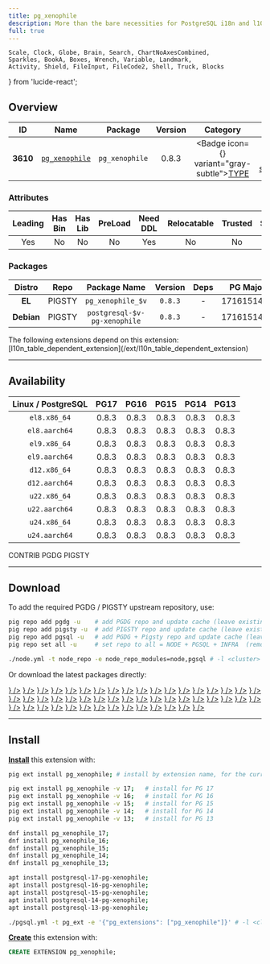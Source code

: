 ```yaml
---
title: pg_xenophile
description: More than the bare necessities for PostgreSQL i18n and l10n.
full: true
---
```


    Scale, Clock, Globe, Brain, Search, ChartNoAxesCombined,
    Sparkles, BookA, Boxes, Wrench, Variable, Landmark,
    Activity, Shield, FileInput, FileCode2, Shell, Truck, Blocks
} from 'lucide-react';

## Overview

| <TooltipIconButton tooltip="Extension unique identifier" side="top">ID</TooltipIconButton> | <TooltipIconButton tooltip="Extension name" side="top">Name</TooltipIconButton> | <TooltipIconButton tooltip="Package name for installation" side="top">Package</TooltipIconButton> | <TooltipIconButton tooltip="Latest available extension version" side="top">Version</TooltipIconButton> | <TooltipIconButton tooltip="Extension category" side="top">Category</TooltipIconButton> | <TooltipIconButton tooltip="Open source license" side="top">License</TooltipIconButton> | <TooltipIconButton tooltip="Programming language" side="top">Lang</TooltipIconButton> |
|:--------:|:--------:|:----------:|:--------------:|:---------------------------------------:|:------------------------------------------------------:|:----:|
| **3610** | [`pg_xenophile`](https://github.com/bigsmoke/pg_xenophile) | `pg_xenophile` | 0.8.3 | <Badge icon={<Boxes />} variant="gray-subtle"><a href="/ext/type" className="no-underline">TYPE</a></Badge> | <a href="/ext/list/license#postgresql" className="no-underline"><Badge icon={<Scale />} variant="blue-subtle">PostgreSQL</Badge></a> | <a href="/ext/list/lang#sql"><Badge icon={<FileCode2 />} variant="green-subtle">SQL</Badge></a> |

### Attributes

| <TooltipIconButton tooltip="The Primary Leading extension in the Package" side="top">Leading</TooltipIconButton> | <TooltipIconButton tooltip="Contains binary utils" side="top">Has Bin</TooltipIconButton> | <TooltipIconButton tooltip="Contains .so shared library files" side="top">Has Lib</TooltipIconButton> | <TooltipIconButton tooltip="Requires preloading via shared_preload_libraries" side="top">PreLoad</TooltipIconButton> | <TooltipIconButton tooltip="Requires CREATE EXTENSION DDL command" side="top">Need DDL</TooltipIconButton> | <TooltipIconButton tooltip="Can be installed in any schema" side="top">Relocatable</TooltipIconButton> | <TooltipIconButton tooltip="Can be created by non-superuser" side="top">Trusted</TooltipIconButton> | <TooltipIconButton tooltip="Schemas used by this extension" side="top">Schemas</TooltipIconButton> |
|:-------:|:-------:|:-------:|:-------:|:--------:|:-----------:|:-------:|:-------:|
| Yes | No | No | No | Yes | No | No | `xeno` |

### Packages

| <TooltipIconButton tooltip="Linux distribution family, EL or Debian" side="top">Distro</TooltipIconButton> | <TooltipIconButton tooltip="Package repository" side="top">Repo</TooltipIconButton> | <TooltipIconButton tooltip="The RPM/DEB Package Name Pattern (replace $v with real pg major)" side="top">Package Name</TooltipIconButton> | <TooltipIconButton tooltip="Latest package version" side="top">Version</TooltipIconButton> | <TooltipIconButton tooltip="RPM/DEB Package dependencies" side="top">Deps</TooltipIconButton> | <TooltipIconButton tooltip="Available in these PostgreSQL Major Versions" side="top">PG Major</TooltipIconButton> |
|:----------:|:--------:|:------------------------:|:-----------:|:------------:|:------------------:|
|   **EL**   | <Badge variant="amber-subtle"><span className="font-bold">PIGSTY</span></Badge> | `pg_xenophile_$v` | `0.8.3` | - | <Badge variant="green-subtle">17</Badge><Badge variant="green-subtle">16</Badge><Badge variant="green-subtle">15</Badge><Badge variant="green-subtle">14</Badge><Badge variant="green-subtle">13</Badge> |
| **Debian** | <Badge variant="amber-subtle"><span className="font-bold">PIGSTY</span></Badge> | `postgresql-$v-pg-xenophile` | `0.8.3` | - | <Badge variant="green-subtle">17</Badge><Badge variant="green-subtle">16</Badge><Badge variant="green-subtle">15</Badge><Badge variant="green-subtle">14</Badge><Badge variant="green-subtle">13</Badge> |


<Callout title="Dependent Extensions" type="info">
    The following extensions depend on this extension: [l10n_table_dependent_extension](/ext/l10n_table_dependent_extension)
</Callout>


------

## Availability

| <TooltipIconButton tooltip="Linux Distro Arch / PostgreSQL Major Version" side="top">Linux / PostgreSQL </TooltipIconButton> | **PG17** | **PG16** | **PG15** | **PG14** | **PG13** |
|:-----:|:-----:|:-----:|:-----:|:-----:|:-----:|
| `el8.x86_64` | <Badge variant="amber-subtle">0.8.3</Badge> | <Badge variant="amber-subtle">0.8.3</Badge> | <Badge variant="amber-subtle">0.8.3</Badge> | <Badge variant="amber-subtle">0.8.3</Badge> | <Badge variant="amber-subtle">0.8.3</Badge> |
| `el8.aarch64` | <Badge variant="amber-subtle">0.8.3</Badge> | <Badge variant="amber-subtle">0.8.3</Badge> | <Badge variant="amber-subtle">0.8.3</Badge> | <Badge variant="amber-subtle">0.8.3</Badge> | <Badge variant="amber-subtle">0.8.3</Badge> |
| `el9.x86_64` | <Badge variant="amber-subtle">0.8.3</Badge> | <Badge variant="amber-subtle">0.8.3</Badge> | <Badge variant="amber-subtle">0.8.3</Badge> | <Badge variant="amber-subtle">0.8.3</Badge> | <Badge variant="amber-subtle">0.8.3</Badge> |
| `el9.aarch64` | <Badge variant="amber-subtle">0.8.3</Badge> | <Badge variant="amber-subtle">0.8.3</Badge> | <Badge variant="amber-subtle">0.8.3</Badge> | <Badge variant="amber-subtle">0.8.3</Badge> | <Badge variant="amber-subtle">0.8.3</Badge> |
| `d12.x86_64` | <Badge variant="amber-subtle">0.8.3</Badge> | <Badge variant="amber-subtle">0.8.3</Badge> | <Badge variant="amber-subtle">0.8.3</Badge> | <Badge variant="amber-subtle">0.8.3</Badge> | <Badge variant="amber-subtle">0.8.3</Badge> |
| `d12.aarch64` | <Badge variant="amber-subtle">0.8.3</Badge> | <Badge variant="amber-subtle">0.8.3</Badge> | <Badge variant="amber-subtle">0.8.3</Badge> | <Badge variant="amber-subtle">0.8.3</Badge> | <Badge variant="amber-subtle">0.8.3</Badge> |
| `u22.x86_64` | <Badge variant="amber-subtle">0.8.3</Badge> | <Badge variant="amber-subtle">0.8.3</Badge> | <Badge variant="amber-subtle">0.8.3</Badge> | <Badge variant="amber-subtle">0.8.3</Badge> | <Badge variant="amber-subtle">0.8.3</Badge> |
| `u22.aarch64` | <Badge variant="amber-subtle">0.8.3</Badge> | <Badge variant="amber-subtle">0.8.3</Badge> | <Badge variant="amber-subtle">0.8.3</Badge> | <Badge variant="amber-subtle">0.8.3</Badge> | <Badge variant="amber-subtle">0.8.3</Badge> |
| `u24.x86_64` | <Badge variant="amber-subtle">0.8.3</Badge> | <Badge variant="amber-subtle">0.8.3</Badge> | <Badge variant="amber-subtle">0.8.3</Badge> | <Badge variant="amber-subtle">0.8.3</Badge> | <Badge variant="amber-subtle">0.8.3</Badge> |
| `u24.aarch64` | <Badge variant="amber-subtle">0.8.3</Badge> | <Badge variant="amber-subtle">0.8.3</Badge> | <Badge variant="amber-subtle">0.8.3</Badge> | <Badge variant="amber-subtle">0.8.3</Badge> | <Badge variant="amber-subtle">0.8.3</Badge> |

<Badge variant="green-subtle"><span className="font-black">CONTRIB</span></Badge> <Badge variant="blue-subtle"><span className="font-black">PGDG</span></Badge> <Badge variant="amber-subtle"><span className="font-black">PIGSTY</span></Badge>

------

## Download

To add the required PGDG / PIGSTY upstream repository, use:

```bash tab="pig"
pig repo add pgdg -u    # add PGDG repo and update cache (leave existing repos)
pig repo add pigsty -u  # add PIGSTY repo and update cache (leave existing repos)
pig repo add pgsql -u   # add PGDG + Pigsty repo and update cache (leave existing repos)
pig repo set all -u     # set repo to all = NODE + PGSQL + INFRA  (remove existing repos)
```
```bash tab="pigsty"
./node.yml -t node_repo -e node_repo_modules=node,pgsql # -l <cluster>
```

Or download the latest packages directly:

<Files>
    <Folder name="el8.x86_64">
        <a href="https://repo.pigsty.io/yum/pgsql/el8.x86_64/pg_xenophile_17-0.8.3-1PIGSTY.el8.x86_64.rpm"><File name="pg_xenophile_17-0.8.3-1PIGSTY.el8.x86_64.rpm" icon={<Package className="text-emerald-500" />} /></a>
        <a href="https://repo.pigsty.io/yum/pgsql/el8.x86_64/pg_xenophile_16-0.8.3-1PIGSTY.el8.x86_64.rpm"><File name="pg_xenophile_16-0.8.3-1PIGSTY.el8.x86_64.rpm" icon={<Package className="text-emerald-500" />} /></a>
        <a href="https://repo.pigsty.io/yum/pgsql/el8.x86_64/pg_xenophile_15-0.8.3-1PIGSTY.el8.x86_64.rpm"><File name="pg_xenophile_15-0.8.3-1PIGSTY.el8.x86_64.rpm" icon={<Package className="text-emerald-500" />} /></a>
        <a href="https://repo.pigsty.io/yum/pgsql/el8.x86_64/pg_xenophile_14-0.8.3-1PIGSTY.el8.x86_64.rpm"><File name="pg_xenophile_14-0.8.3-1PIGSTY.el8.x86_64.rpm" icon={<Package className="text-emerald-500" />} /></a>
        <a href="https://repo.pigsty.io/yum/pgsql/el8.x86_64/pg_xenophile_13-0.8.3-1PIGSTY.el8.x86_64.rpm"><File name="pg_xenophile_13-0.8.3-1PIGSTY.el8.x86_64.rpm" icon={<Package className="text-emerald-500" />} /></a>
    </Folder>
    <Folder name="el8.aarch64">
        <a href="https://repo.pigsty.io/yum/pgsql/el8.aarch64/pg_xenophile_17-0.8.3-1PIGSTY.el8.aarch64.rpm"><File name="pg_xenophile_17-0.8.3-1PIGSTY.el8.aarch64.rpm" icon={<Package className="text-orange-500" />} /></a>
        <a href="https://repo.pigsty.io/yum/pgsql/el8.aarch64/pg_xenophile_16-0.8.3-1PIGSTY.el8.aarch64.rpm"><File name="pg_xenophile_16-0.8.3-1PIGSTY.el8.aarch64.rpm" icon={<Package className="text-orange-500" />} /></a>
        <a href="https://repo.pigsty.io/yum/pgsql/el8.aarch64/pg_xenophile_15-0.8.3-1PIGSTY.el8.aarch64.rpm"><File name="pg_xenophile_15-0.8.3-1PIGSTY.el8.aarch64.rpm" icon={<Package className="text-orange-500" />} /></a>
        <a href="https://repo.pigsty.io/yum/pgsql/el8.aarch64/pg_xenophile_14-0.8.3-1PIGSTY.el8.aarch64.rpm"><File name="pg_xenophile_14-0.8.3-1PIGSTY.el8.aarch64.rpm" icon={<Package className="text-orange-500" />} /></a>
        <a href="https://repo.pigsty.io/yum/pgsql/el8.aarch64/pg_xenophile_13-0.8.3-1PIGSTY.el8.aarch64.rpm"><File name="pg_xenophile_13-0.8.3-1PIGSTY.el8.aarch64.rpm" icon={<Package className="text-orange-500" />} /></a>
    </Folder>
    <Folder name="el9.x86_64">
        <a href="https://repo.pigsty.io/yum/pgsql/el9.x86_64/pg_xenophile_17-0.8.3-1PIGSTY.el9.x86_64.rpm"><File name="pg_xenophile_17-0.8.3-1PIGSTY.el9.x86_64.rpm" icon={<Package className="text-emerald-500" />} /></a>
        <a href="https://repo.pigsty.io/yum/pgsql/el9.x86_64/pg_xenophile_16-0.8.3-1PIGSTY.el9.x86_64.rpm"><File name="pg_xenophile_16-0.8.3-1PIGSTY.el9.x86_64.rpm" icon={<Package className="text-emerald-500" />} /></a>
        <a href="https://repo.pigsty.io/yum/pgsql/el9.x86_64/pg_xenophile_15-0.8.3-1PIGSTY.el9.x86_64.rpm"><File name="pg_xenophile_15-0.8.3-1PIGSTY.el9.x86_64.rpm" icon={<Package className="text-emerald-500" />} /></a>
        <a href="https://repo.pigsty.io/yum/pgsql/el9.x86_64/pg_xenophile_14-0.8.3-1PIGSTY.el9.x86_64.rpm"><File name="pg_xenophile_14-0.8.3-1PIGSTY.el9.x86_64.rpm" icon={<Package className="text-emerald-500" />} /></a>
        <a href="https://repo.pigsty.io/yum/pgsql/el9.x86_64/pg_xenophile_13-0.8.3-1PIGSTY.el9.x86_64.rpm"><File name="pg_xenophile_13-0.8.3-1PIGSTY.el9.x86_64.rpm" icon={<Package className="text-emerald-500" />} /></a>
    </Folder>
    <Folder name="el9.aarch64">
        <a href="https://repo.pigsty.io/yum/pgsql/el9.aarch64/pg_xenophile_17-0.8.3-1PIGSTY.el9.aarch64.rpm"><File name="pg_xenophile_17-0.8.3-1PIGSTY.el9.aarch64.rpm" icon={<Package className="text-orange-500" />} /></a>
        <a href="https://repo.pigsty.io/yum/pgsql/el9.aarch64/pg_xenophile_16-0.8.3-1PIGSTY.el9.aarch64.rpm"><File name="pg_xenophile_16-0.8.3-1PIGSTY.el9.aarch64.rpm" icon={<Package className="text-orange-500" />} /></a>
        <a href="https://repo.pigsty.io/yum/pgsql/el9.aarch64/pg_xenophile_15-0.8.3-1PIGSTY.el9.aarch64.rpm"><File name="pg_xenophile_15-0.8.3-1PIGSTY.el9.aarch64.rpm" icon={<Package className="text-orange-500" />} /></a>
        <a href="https://repo.pigsty.io/yum/pgsql/el9.aarch64/pg_xenophile_14-0.8.3-1PIGSTY.el9.aarch64.rpm"><File name="pg_xenophile_14-0.8.3-1PIGSTY.el9.aarch64.rpm" icon={<Package className="text-orange-500" />} /></a>
        <a href="https://repo.pigsty.io/yum/pgsql/el9.aarch64/pg_xenophile_13-0.8.3-1PIGSTY.el9.aarch64.rpm"><File name="pg_xenophile_13-0.8.3-1PIGSTY.el9.aarch64.rpm" icon={<Package className="text-orange-500" />} /></a>
    </Folder>
    <Folder name="d12.x86_64">
        <a href="https://repo.pigsty.io/apt/pgsql/bookworm/pool/main/p/pg-xenophile/postgresql-17-pg-xenophile_0.8.3-1PIGSTY~bookworm_amd64.deb"><File name="postgresql-17-pg-xenophile_0.8.3-1PIGSTY~bookworm_amd64.deb" icon={<Box className="text-emerald-500" />} /></a>
        <a href="https://repo.pigsty.io/apt/pgsql/bookworm/pool/main/p/pg-xenophile/postgresql-16-pg-xenophile_0.8.3-1PIGSTY~bookworm_amd64.deb"><File name="postgresql-16-pg-xenophile_0.8.3-1PIGSTY~bookworm_amd64.deb" icon={<Box className="text-emerald-500" />} /></a>
        <a href="https://repo.pigsty.io/apt/pgsql/bookworm/pool/main/p/pg-xenophile/postgresql-15-pg-xenophile_0.8.3-1PIGSTY~bookworm_amd64.deb"><File name="postgresql-15-pg-xenophile_0.8.3-1PIGSTY~bookworm_amd64.deb" icon={<Box className="text-emerald-500" />} /></a>
        <a href="https://repo.pigsty.io/apt/pgsql/bookworm/pool/main/p/pg-xenophile/postgresql-14-pg-xenophile_0.8.3-1PIGSTY~bookworm_amd64.deb"><File name="postgresql-14-pg-xenophile_0.8.3-1PIGSTY~bookworm_amd64.deb" icon={<Box className="text-emerald-500" />} /></a>
        <a href="https://repo.pigsty.io/apt/pgsql/bookworm/pool/main/p/pg-xenophile/postgresql-13-pg-xenophile_0.8.3-1PIGSTY~bookworm_amd64.deb"><File name="postgresql-13-pg-xenophile_0.8.3-1PIGSTY~bookworm_amd64.deb" icon={<Box className="text-emerald-500" />} /></a>
    </Folder>
    <Folder name="d12.aarch64">
        <a href="https://repo.pigsty.io/apt/pgsql/bookworm/pool/main/p/pg-xenophile/postgresql-17-pg-xenophile_0.8.3-1PIGSTY~bookworm_arm64.deb"><File name="postgresql-17-pg-xenophile_0.8.3-1PIGSTY~bookworm_arm64.deb" icon={<Box className="text-orange-500" />} /></a>
        <a href="https://repo.pigsty.io/apt/pgsql/bookworm/pool/main/p/pg-xenophile/postgresql-16-pg-xenophile_0.8.3-1PIGSTY~bookworm_arm64.deb"><File name="postgresql-16-pg-xenophile_0.8.3-1PIGSTY~bookworm_arm64.deb" icon={<Box className="text-orange-500" />} /></a>
        <a href="https://repo.pigsty.io/apt/pgsql/bookworm/pool/main/p/pg-xenophile/postgresql-15-pg-xenophile_0.8.3-1PIGSTY~bookworm_arm64.deb"><File name="postgresql-15-pg-xenophile_0.8.3-1PIGSTY~bookworm_arm64.deb" icon={<Box className="text-orange-500" />} /></a>
        <a href="https://repo.pigsty.io/apt/pgsql/bookworm/pool/main/p/pg-xenophile/postgresql-14-pg-xenophile_0.8.3-1PIGSTY~bookworm_arm64.deb"><File name="postgresql-14-pg-xenophile_0.8.3-1PIGSTY~bookworm_arm64.deb" icon={<Box className="text-orange-500" />} /></a>
        <a href="https://repo.pigsty.io/apt/pgsql/bookworm/pool/main/p/pg-xenophile/postgresql-13-pg-xenophile_0.8.3-1PIGSTY~bookworm_arm64.deb"><File name="postgresql-13-pg-xenophile_0.8.3-1PIGSTY~bookworm_arm64.deb" icon={<Box className="text-orange-500" />} /></a>
    </Folder>
    <Folder name="u22.x86_64">
        <a href="https://repo.pigsty.io/apt/pgsql/jammy/pool/main/p/pg-xenophile/postgresql-17-pg-xenophile_0.8.3-1PIGSTY~jammy_amd64.deb"><File name="postgresql-17-pg-xenophile_0.8.3-1PIGSTY~jammy_amd64.deb" icon={<Box className="text-emerald-500" />} /></a>
        <a href="https://repo.pigsty.io/apt/pgsql/jammy/pool/main/p/pg-xenophile/postgresql-16-pg-xenophile_0.8.3-1PIGSTY~jammy_amd64.deb"><File name="postgresql-16-pg-xenophile_0.8.3-1PIGSTY~jammy_amd64.deb" icon={<Box className="text-emerald-500" />} /></a>
        <a href="https://repo.pigsty.io/apt/pgsql/jammy/pool/main/p/pg-xenophile/postgresql-15-pg-xenophile_0.8.3-1PIGSTY~jammy_amd64.deb"><File name="postgresql-15-pg-xenophile_0.8.3-1PIGSTY~jammy_amd64.deb" icon={<Box className="text-emerald-500" />} /></a>
        <a href="https://repo.pigsty.io/apt/pgsql/jammy/pool/main/p/pg-xenophile/postgresql-14-pg-xenophile_0.8.3-1PIGSTY~jammy_amd64.deb"><File name="postgresql-14-pg-xenophile_0.8.3-1PIGSTY~jammy_amd64.deb" icon={<Box className="text-emerald-500" />} /></a>
        <a href="https://repo.pigsty.io/apt/pgsql/jammy/pool/main/p/pg-xenophile/postgresql-13-pg-xenophile_0.8.3-1PIGSTY~jammy_amd64.deb"><File name="postgresql-13-pg-xenophile_0.8.3-1PIGSTY~jammy_amd64.deb" icon={<Box className="text-emerald-500" />} /></a>
    </Folder>
    <Folder name="u22.aarch64">
        <a href="https://repo.pigsty.io/apt/pgsql/jammy/pool/main/p/pg-xenophile/postgresql-17-pg-xenophile_0.8.3-1PIGSTY~jammy_arm64.deb"><File name="postgresql-17-pg-xenophile_0.8.3-1PIGSTY~jammy_arm64.deb" icon={<Box className="text-orange-500" />} /></a>
        <a href="https://repo.pigsty.io/apt/pgsql/jammy/pool/main/p/pg-xenophile/postgresql-16-pg-xenophile_0.8.3-1PIGSTY~jammy_arm64.deb"><File name="postgresql-16-pg-xenophile_0.8.3-1PIGSTY~jammy_arm64.deb" icon={<Box className="text-orange-500" />} /></a>
        <a href="https://repo.pigsty.io/apt/pgsql/jammy/pool/main/p/pg-xenophile/postgresql-15-pg-xenophile_0.8.3-1PIGSTY~jammy_arm64.deb"><File name="postgresql-15-pg-xenophile_0.8.3-1PIGSTY~jammy_arm64.deb" icon={<Box className="text-orange-500" />} /></a>
        <a href="https://repo.pigsty.io/apt/pgsql/jammy/pool/main/p/pg-xenophile/postgresql-14-pg-xenophile_0.8.3-1PIGSTY~jammy_arm64.deb"><File name="postgresql-14-pg-xenophile_0.8.3-1PIGSTY~jammy_arm64.deb" icon={<Box className="text-orange-500" />} /></a>
        <a href="https://repo.pigsty.io/apt/pgsql/jammy/pool/main/p/pg-xenophile/postgresql-13-pg-xenophile_0.8.3-1PIGSTY~jammy_arm64.deb"><File name="postgresql-13-pg-xenophile_0.8.3-1PIGSTY~jammy_arm64.deb" icon={<Box className="text-orange-500" />} /></a>
    </Folder>
    <Folder name="u24.x86_64">
        <a href="https://repo.pigsty.io/apt/pgsql/noble/pool/main/p/pg-xenophile/postgresql-17-pg-xenophile_0.8.3-1PIGSTY~noble_amd64.deb"><File name="postgresql-17-pg-xenophile_0.8.3-1PIGSTY~noble_amd64.deb" icon={<Box className="text-emerald-500" />} /></a>
        <a href="https://repo.pigsty.io/apt/pgsql/noble/pool/main/p/pg-xenophile/postgresql-16-pg-xenophile_0.8.3-1PIGSTY~noble_amd64.deb"><File name="postgresql-16-pg-xenophile_0.8.3-1PIGSTY~noble_amd64.deb" icon={<Box className="text-emerald-500" />} /></a>
        <a href="https://repo.pigsty.io/apt/pgsql/noble/pool/main/p/pg-xenophile/postgresql-15-pg-xenophile_0.8.3-1PIGSTY~noble_amd64.deb"><File name="postgresql-15-pg-xenophile_0.8.3-1PIGSTY~noble_amd64.deb" icon={<Box className="text-emerald-500" />} /></a>
        <a href="https://repo.pigsty.io/apt/pgsql/noble/pool/main/p/pg-xenophile/postgresql-14-pg-xenophile_0.8.3-1PIGSTY~noble_amd64.deb"><File name="postgresql-14-pg-xenophile_0.8.3-1PIGSTY~noble_amd64.deb" icon={<Box className="text-emerald-500" />} /></a>
        <a href="https://repo.pigsty.io/apt/pgsql/noble/pool/main/p/pg-xenophile/postgresql-13-pg-xenophile_0.8.3-1PIGSTY~noble_amd64.deb"><File name="postgresql-13-pg-xenophile_0.8.3-1PIGSTY~noble_amd64.deb" icon={<Box className="text-emerald-500" />} /></a>
    </Folder>
    <Folder name="u24.aarch64">
        <a href="https://repo.pigsty.io/apt/pgsql/noble/pool/main/p/pg-xenophile/postgresql-17-pg-xenophile_0.8.3-1PIGSTY~noble_arm64.deb"><File name="postgresql-17-pg-xenophile_0.8.3-1PIGSTY~noble_arm64.deb" icon={<Box className="text-orange-500" />} /></a>
        <a href="https://repo.pigsty.io/apt/pgsql/noble/pool/main/p/pg-xenophile/postgresql-16-pg-xenophile_0.8.3-1PIGSTY~noble_arm64.deb"><File name="postgresql-16-pg-xenophile_0.8.3-1PIGSTY~noble_arm64.deb" icon={<Box className="text-orange-500" />} /></a>
        <a href="https://repo.pigsty.io/apt/pgsql/noble/pool/main/p/pg-xenophile/postgresql-15-pg-xenophile_0.8.3-1PIGSTY~noble_arm64.deb"><File name="postgresql-15-pg-xenophile_0.8.3-1PIGSTY~noble_arm64.deb" icon={<Box className="text-orange-500" />} /></a>
        <a href="https://repo.pigsty.io/apt/pgsql/noble/pool/main/p/pg-xenophile/postgresql-14-pg-xenophile_0.8.3-1PIGSTY~noble_arm64.deb"><File name="postgresql-14-pg-xenophile_0.8.3-1PIGSTY~noble_arm64.deb" icon={<Box className="text-orange-500" />} /></a>
        <a href="https://repo.pigsty.io/apt/pgsql/noble/pool/main/p/pg-xenophile/postgresql-13-pg-xenophile_0.8.3-1PIGSTY~noble_arm64.deb"><File name="postgresql-13-pg-xenophile_0.8.3-1PIGSTY~noble_arm64.deb" icon={<Box className="text-orange-500" />} /></a>
    </Folder>
</Files>

------

## Install

[**Install**](/docs/pgsql/extension/install) this extension with:

```bash tab="pig"
pig ext install pg_xenophile; # install by extension name, for the current active PG version

pig ext install pg_xenophile -v 17;   # install for PG 17
pig ext install pg_xenophile -v 16;   # install for PG 16
pig ext install pg_xenophile -v 15;   # install for PG 15
pig ext install pg_xenophile -v 14;   # install for PG 14
pig ext install pg_xenophile -v 13;   # install for PG 13
```
```bash tab="yum" 
dnf install pg_xenophile_17;
dnf install pg_xenophile_16;
dnf install pg_xenophile_15;
dnf install pg_xenophile_14;
dnf install pg_xenophile_13;
```
```bash tab="apt" 
apt install postgresql-17-pg-xenophile;
apt install postgresql-16-pg-xenophile;
apt install postgresql-15-pg-xenophile;
apt install postgresql-14-pg-xenophile;
apt install postgresql-13-pg-xenophile;
```
```bash tab="ansible"
./pgsql.yml -t pg_ext -e '{"pg_extensions": ["pg_xenophile"]}' # -l <cls>
```

[**Create**](/docs/pgsql/extension/create) this extension with:

```sql
CREATE EXTENSION pg_xenophile;
```


